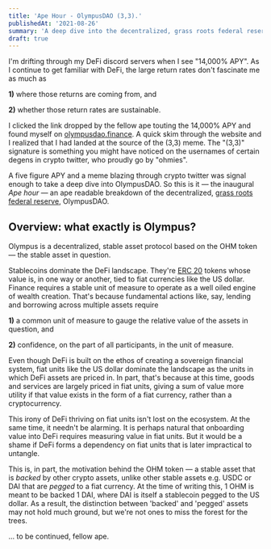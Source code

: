 ```yaml
---
title: 'Ape Hour - OlympusDAO (3,3).'
publishedAt: '2021-08-26'
summary: 'A deep dive into the decentralized, grass roots federal reserve.'
draft: true
---
```


<Wordloops />

I'm drifting through my DeFi discord servers when I see "14,000% APY". As I continue to get familiar with DeFi, the large return rates don't fascinate me as much as 

**1)** where those returns are coming from, and 

**2)** whether those return rates are sustainable.

I clicked the link dropped by the fellow ape touting the 14,000% APY and found myself on [olympusdao.finance](https://www.olympusdao.finance/). A quick skim through the website and I realized that I had landed at the source of the (3,3) meme. The "(3,3)" signature is something you might have noticed on the usernames of certain degens in crypto twitter, who proudly go by "ohmies".

A five figure APY and a meme blazing through crypto twitter was signal enough to take a deep dive into OlympusDAO. So this is it — the inaugural *Ape hour* — an ape readable breakdown of the decentralized, [grass roots federal reserve](https://newsletter.banklesshq.com/p/wtf-is-olympus-dao), OlympusDAO.

## Overview: what exactly is Olympus?

Olympus is a decentralized, stable asset protocol based on the OHM token — the stable asset in question.

Stablecoins dominate the DeFi landscape. They're [ERC 20](https://ethereum.org/en/developers/docs/standards/tokens/erc-20/) tokens whose value is, in one way or another, tied to fiat currencies like the US dollar. Finance requires a stable unit of measure to operate as a well oiled engine of wealth creation. That's because fundamental actions like, say, lending and borrowing across multiple assets require 

**1)** a common unit of measure to gauge the relative value of the assets in question, and

**2)** confidence, on the part of all participants, in the unit of measure.

Even though DeFi is built on the ethos of creating a sovereign financial system, fiat units like the US dollar dominate the landscape as the units in which DeFi assets are priced in. In part, that's because at this time, goods and services are largely priced in fiat units, giving a sum of value more utility if that value exists in the form of a fiat currency, rather than a cryptocurrency.

This irony of DeFi thriving on fiat units isn't lost on the ecosystem. At the same time, it needn't be alarming. It is perhaps natural that onboarding value into DeFi requires measuring value in fiat units. But it would be a shame if DeFi forms a dependency on fiat units that is later impractical to untangle.

This is, in part, the motivation behind the OHM token — a stable asset that is *backed* by other crypto assets, unlike other stable assets e.g. USDC or DAI that are *pegged* to a fiat currency. At the time of writing this, 1 OHM is meant to be backed 1 DAI, where DAI is itself a stablecoin pegged to the US dollar. As a result, the distinction between 'backed' and 'pegged' assets may not hold much ground, but we're not ones to miss the forest for the trees.

... to be continued, fellow ape.